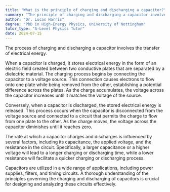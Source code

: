 ```yaml
---
title: "What is the principle of charging and discharging a capacitor?"
summary: "The principle of charging and discharging a capacitor involves the transfer of electrical energy."
author: "Dr. Lucas Harris"
degree: "PhD in High-Energy Physics, University of Nottingham"
tutor_type: "A-Level Physics Tutor"
date: 2024-07-15
---
```


The process of charging and discharging a capacitor involves the transfer of electrical energy.

When a capacitor is charged, it stores electrical energy in the form of an electric field created between two conductive plates that are separated by a dielectric material. The charging process begins by connecting the capacitor to a voltage source. This connection causes electrons to flow onto one plate while being removed from the other, establishing a potential difference across the plates. As the charge accumulates, the voltage across the capacitor increases until it matches the voltage of the source.

Conversely, when a capacitor is discharged, the stored electrical energy is released. This process occurs when the capacitor is disconnected from the voltage source and connected to a circuit that permits the charge to flow from one plate to the other. As the charge moves, the voltage across the capacitor diminishes until it reaches zero.

The rate at which a capacitor charges and discharges is influenced by several factors, including its capacitance, the applied voltage, and the resistance in the circuit. Specifically, a larger capacitance or a higher voltage will lead to a longer charging or discharging time, while a lower resistance will facilitate a quicker charging or discharging process.

Capacitors are utilized in a wide range of applications, including power supplies, filters, and timing circuits. A thorough understanding of the principles governing the charging and discharging of capacitors is crucial for designing and analyzing these circuits effectively.
    